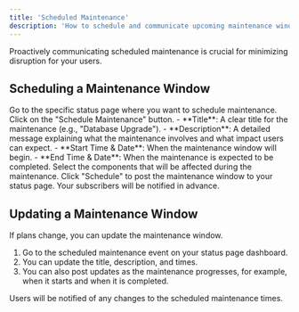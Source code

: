 ```yaml
---
title: 'Scheduled Maintenance'
description: 'How to schedule and communicate upcoming maintenance windows.'
---
```


Proactively communicating scheduled maintenance is crucial for minimizing disruption for your users.

## Scheduling a Maintenance Window

<Steps>
    <Step title="Navigate to your Status Page">
        Go to the specific status page where you want to schedule maintenance.
    </Step>
    <Step title="Schedule Maintenance">
        Click on the "Schedule Maintenance" button.
    </Step>
    <Step title="Fill in Maintenance Details">
        - **Title**: A clear title for the maintenance (e.g., "Database Upgrade").
        - **Description**: A detailed message explaining what the maintenance involves and what impact users can expect.
        - **Start Time & Date**: When the maintenance window will begin.
        - **End Time & Date**: When the maintenance is expected to be completed.
    </Step>
    <Step title="Affected Components">
        Select the components that will be affected during the maintenance.
    </Step>
    <Step title="Schedule">
        Click "Schedule" to post the maintenance window to your status page. Your subscribers will be notified in advance.
    </Step>
</Steps>

## Updating a Maintenance Window

If plans change, you can update the maintenance window.

1.  Go to the scheduled maintenance event on your status page dashboard.
2.  You can update the title, description, and times.
3.  You can also post updates as the maintenance progresses, for example, when it starts and when it is completed.

<Info>
  Users will be notified of any changes to the scheduled maintenance times.
</Info> 

